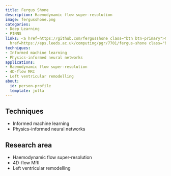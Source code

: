 ```yaml
---
title: Fergus Shone
description: Haemodynamic flow super-resolution
image: fergusshone.png
categories:
- Deep Learning
- PINNS
links: <a href=https://github.com/fergusshone class="btn btn-primary">Github</a><a
  href=https://eps.leeds.ac.uk/computing/pgr/7701/fergus-shone class="btn btn-secondary">Website</a>
techniques:
- Informed machine learning
- Physics-informed neural networks
applications:
- Haemodynamic flow super-resolution
- 4D-flow MRI
- Left ventricular remodelling
about:
  id: person-profile
  template: jolla
---
```

   
:::{#person-profile}
:::
   
##
## Techniques
   
- Informed machine learning
- Physics-informed neural networks
   
##
## Research area
   
- Haemodynamic flow super-resolution
- 4D-flow MRI
- Left ventricular remodelling
